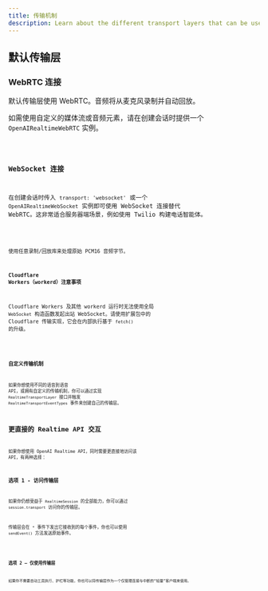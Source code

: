 ```yaml
---
title: 传输机制
description: Learn about the different transport layers that can be used with Realtime Agents.
---
```




## 默认传输层

### WebRTC 连接

默认传输层使用 WebRTC。音频将从麦克风录制并自动回放。

如需使用自定义的媒体流或音频元素，请在创建会话时提供一个 `OpenAIRealtimeWebRTC` 实例。

<Code lang="typescript" code={customWebRTCTransportExample} />

### WebSocket 连接

在创建会话时传入 `transport: 'websocket'` 或一个 `OpenAIRealtimeWebSocket` 实例即可使用 WebSocket 连接替代 WebRTC。这非常适合服务器端场景，例如使用 Twilio 构建电话智能体。

<Code lang="typescript" code={websocketSessionExample} />

使用任意录制/回放库来处理原始 PCM16 音频字节。

#### Cloudflare Workers（workerd）注意事项

Cloudflare Workers 及其他 workerd 运行时无法使用全局 `WebSocket` 构造函数发起出站 WebSocket。请使用扩展包中的 Cloudflare 传输实现，它会在内部执行基于 `fetch()` 的升级。

<Code lang="typescript" code={cloudflareTransportExample} />

### 自定义传输机制

如果你想使用不同的语音到语音 API，或拥有自定义的传输机制，你可以通过实现 `RealtimeTransportLayer` 接口并触发 `RealtimeTransportEventTypes` 事件来创建自己的传输层。

## 更直接的 Realtime API 交互

如果你想使用 OpenAI Realtime API，同时需要更直接地访问该 API，有两种选择：

### 选项 1 - 访问传输层

如果你仍想受益于 `RealtimeSession` 的全部能力，你可以通过 `session.transport` 访问你的传输层。

传输层会在 `*` 事件下发出它接收到的每个事件，你也可以使用 `sendEvent()` 方法发送原始事件。

<Code lang="typescript" code={transportEventsExample} />

### 选项 2 — 仅使用传输层

如果你不需要自动工具执行、护栏等功能，你也可以将传输层作为一个仅管理连接与中断的“轻量”客户端来使用。

<Code lang="typescript" code={thinClientExample} />
